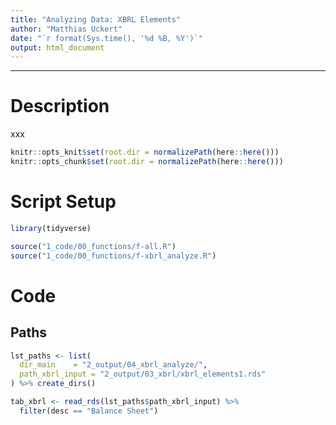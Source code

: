 ```yaml
---
title: "Analyzing Data: XBRL Elements"
author: "Matthias Uckert"
date: "`r format(Sys.time(), '%d %B, %Y')`"
output: html_document
---
```


------------------------------------------------------------------------

# Description

xxx

```r
knitr::opts_knit$set(root.dir = normalizePath(here::here())) 
knitr::opts_chunk$set(root.dir = normalizePath(here::here())) 
```

# Script Setup

```r
library(tidyverse)

source("1_code/00_functions/f-all.R")
source("1_code/00_functions/f-xbrl_analyze.R")
```

# Code

## Paths

```r
lst_paths <- list(
  dir_main    = "2_output/04_xbrl_analyze/",
  path_xbrl_input = "2_output/03_xbrl/xbrl_elements1.rds"
) %>% create_dirs()

```

```r
tab_xbrl <- read_rds(lst_paths$path_xbrl_input) %>%
  filter(desc == "Balance Sheet")
```

